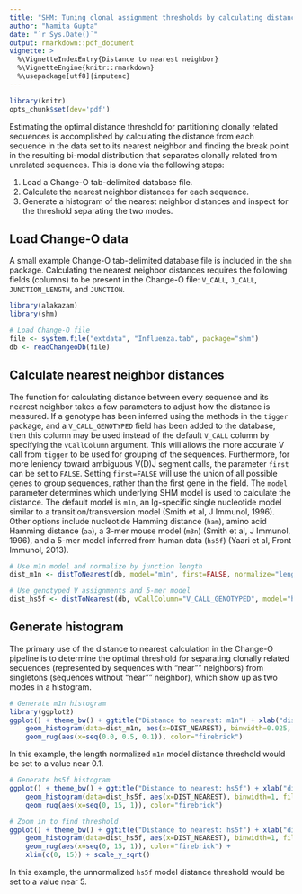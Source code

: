 ```yaml
---
title: "SHM: Tuning clonal assignment thresholds by calculating distance to nearest neighbor"
author: "Namita Gupta"
date: "`r Sys.Date()`"
output: rmarkdown::pdf_document
vignette: >
  %\VignetteIndexEntry{Distance to nearest neighbor}
  %\VignetteEngine{knitr::rmarkdown}
  %\usepackage[utf8]{inputenc}
---
```

```r
library(knitr)
opts_chunk$set(dev='pdf')
```

Estimating the optimal distance threshold for partitioning clonally related 
sequences is accomplished by calculating the distance from each sequence in the 
data set to its nearest neighbor and finding the break point in the resulting 
bi-modal distribution that separates clonally related from unrelated sequences. 
This is done via the following steps:

1. Load a Change-O tab-delimited database file.
2. Calculate the nearest neighbor distances for each sequence.
3. Generate a histogram of the nearest neighbor distances and inspect for the 
   threshold separating the two modes.

Load Change-O data
--------------------------------------------------------------------------------
A small example Change-O tab-delimited database file is included in the `shm` 
package. Calculating the nearest neighbor distances requires the following 
fields (columns) to be present in the Change-O file: `V_CALL`, `J_CALL`, 
`JUNCTION_LENGTH`, and `JUNCTION`.

```r
library(alakazam)
library(shm)

# Load Change-O file
file <- system.file("extdata", "Influenza.tab", package="shm")
db <- readChangeoDb(file)
```

Calculate nearest neighbor distances
--------------------------------------------------------------------------------
The function for calculating distance between every sequence and its nearest
neighbor takes a few parameters to adjust how the distance is measured. If a 
genotype has been inferred using the methods in the `tigger` package, and a 
`V_CALL_GENOTYPED` field has been added to the database, then this column may be 
used instead of the default `V_CALL` column by specifying the `vCallColumn` 
argument. This will allows the more accurate V call from `tigger` to be used for 
grouping of the sequences. Furthermore, for more leniency toward ambiguous 
V(D)J segment calls, the parameter `first` can be set to `FALSE`. Setting 
`first=FALSE` will use the union of all possible genes to group sequences, rather 
than the first gene in the field. The `model` parameter determines which 
underlying SHM model is used to calculate the distance. The default model is 
`m1n`, an Ig-specific single nucleotide model similar to a 
transition/transversion model (Smith et al, J Immunol, 1996). Other options 
include nucleotide Hamming distance (`ham`), amino acid Hamming distance (`aa`), 
a 3-mer mouse model (`m3n`) (Smith et al, J Immunol, 1996), and a 5-mer model 
inferred from human data (`hs5f`) (Yaari et al, Front Immunol, 2013).

```r
# Use m1n model and normalize by junction length
dist_m1n <- distToNearest(db, model="m1n", first=FALSE, normalize="length")

# Use genotyped V assignments and 5-mer model
dist_hs5f <- distToNearest(db, vCallColumn="V_CALL_GENOTYPED", model="hs5f", first=FALSE)
```

Generate histogram
--------------------------------------------------------------------------------
The primary use of the distance to nearest calculation in the Change-O pipeline 
is to determine the optimal threshold for separating clonally related sequences 
(represented by sequences with "near"" neighbors) from singletons (sequences 
without "near"" neighbor), which show up as two modes in a histogram.

```r
# Generate m1n histogram
library(ggplot2)
ggplot() + theme_bw() + ggtitle("Distance to nearest: m1n") + xlab("distance") +
    geom_histogram(data=dist_m1n, aes(x=DIST_NEAREST), binwidth=0.025, fill="steelblue", color="white") +
    geom_rug(aes(x=seq(0.0, 0.5, 0.1)), color="firebrick")
```
In this example, the length normalized `m1n` model distance threshold would be 
set to a value near 0.1.

```r
# Generate hs5f histogram
ggplot() + theme_bw() + ggtitle("Distance to nearest: hs5f") + xlab("distance") +
    geom_histogram(data=dist_hs5f, aes(x=DIST_NEAREST), binwidth=1, fill="steelblue", color="white") +
    geom_rug(aes(x=seq(0, 15, 1)), color="firebrick")

# Zoom in to find threshold
ggplot() + theme_bw() + ggtitle("Distance to nearest: hs5f") + xlab("distance") +
    geom_histogram(data=dist_hs5f, aes(x=DIST_NEAREST), binwidth=1, fill="steelblue", color="white") +
    geom_rug(aes(x=seq(0, 15, 1)), color="firebrick") +
    xlim(c(0, 15)) + scale_y_sqrt()
```
In this example, the unnormalized `hs5f` model distance threshold would be 
set to a value near 5.